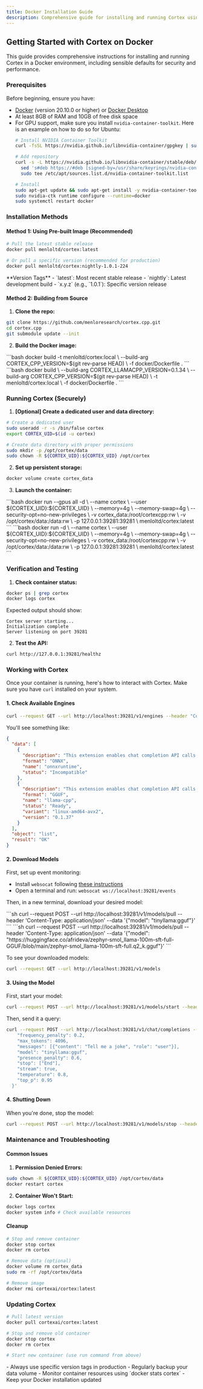 ```yaml
---
title: Docker Installation Guide
description: Comprehensive guide for installing and running Cortex using Docker
---
```




## Getting Started with Cortex on Docker

This guide provides comprehensive instructions for installing and running Cortex in a Docker environment,
including sensible defaults for security and performance.

### Prerequisites

Before beginning, ensure you have:
- [Docker](https://docs.docker.com/engine/install/) (version 20.10.0 or higher) or [Docker Desktop](https://docs.docker.com/desktop/)
- At least 8GB of RAM and 10GB of free disk space
- For GPU support, make sure you install `nvidia-container-toolkit`. Here is an example on how to do so for Ubuntu:
  ```bash
  # Install NVIDIA Container Toolkit
  curl -fsSL https://nvidia.github.io/libnvidia-container/gpgkey | sudo gpg --dearmor -o /usr/share/keyrings/nvidia-container-toolkit-keyring.gpg
  ```
  ```bash
  # Add repository
  curl -s -L https://nvidia.github.io/libnvidia-container/stable/deb/nvidia-container-toolkit.list | \
    sed 's#deb https://#deb [signed-by=/usr/share/keyrings/nvidia-container-toolkit-keyring.gpg] https://#g' | \
    sudo tee /etc/apt/sources.list.d/nvidia-container-toolkit.list
  ```
  ```bash
  # Install
  sudo apt-get update && sudo apt-get install -y nvidia-container-toolkit
  sudo nvidia-ctk runtime configure --runtime=docker
  sudo systemctl restart docker
  ```

### Installation Methods

#### Method 1: Using Pre-built Image (Recommended)

```bash
# Pull the latest stable release
docker pull menloltd/cortex:latest
```
```bash
# Or pull a specific version (recommended for production)
docker pull menloltd/cortex:nightly-1.0.1-224
```

<Aside>
**Version Tags**
- `latest`: Most recent stable release
- `nightly`: Latest development build
- `x.y.z` (e.g., `1.0.1`): Specific version release
</Aside>

#### Method 2: Building from Source

1. **Clone the repo:**
```bash
git clone https://github.com/menloresearch/cortex.cpp.git
cd cortex.cpp
git submodule update --init
```

2. **Build the Docker image:**
<Tabs>
  <TabItem value="latest" label="Latest Build">
  ```bash
  docker build -t menloltd/cortex:local \
    --build-arg CORTEX_CPP_VERSION=$(git rev-parse HEAD) \
    -f docker/Dockerfile .
  ```
  </TabItem>
  <TabItem value="specific" label="Specific Version">
  ```bash
  docker build \
    --build-arg CORTEX_LLAMACPP_VERSION=0.1.34 \
    --build-arg CORTEX_CPP_VERSION=$(git rev-parse HEAD) \
    -t menloltd/cortex:local \
    -f docker/Dockerfile .
  ```
  </TabItem>
</Tabs>

### Running Cortex (Securely)

1. **[Optional] Create a dedicated user and data directory:**
```bash
# Create a dedicated user
sudo useradd -r -s /bin/false cortex
export CORTEX_UID=$(id -u cortex)
```
```bash
# Create data directory with proper permissions
sudo mkdir -p /opt/cortex/data
sudo chown -R ${CORTEX_UID}:${CORTEX_UID} /opt/cortex
```

2. **Set up persistent storage:**
```bash
docker volume create cortex_data
```

3. **Launch the container:**
<Tabs>
  <TabItem value="gpu" label="GPU Mode">
  ```bash
  docker run --gpus all -d \
    --name cortex \
    --user ${CORTEX_UID}:${CORTEX_UID} \
    --memory=4g \
    --memory-swap=4g \
    --security-opt=no-new-privileges \
    -v cortex_data:/root/cortexcpp:rw \
    -v /opt/cortex/data:/data:rw \
    -p 127.0.0.1:39281:39281 \
    menloltd/cortex:latest
  ```
  </TabItem>
  <TabItem value="cpu" label="CPU Mode">
  ```bash
  docker run -d \
    --name cortex \
    --user ${CORTEX_UID}:${CORTEX_UID} \
    --memory=4g \
    --memory-swap=4g \
    --security-opt=no-new-privileges \
    -v cortex_data:/root/cortexcpp:rw \
    -v /opt/cortex/data:/data:rw \
    -p 127.0.0.1:39281:39281 \
    menloltd/cortex:latest
  ```
  </TabItem>
</Tabs>

### Verification and Testing

1. **Check container status:**
```bash
docker ps | grep cortex
docker logs cortex
```

Expected output should show:
```
Cortex server starting...
Initialization complete
Server listening on port 39281
```

2. **Test the API:**
```bash
curl http://127.0.0.1:39281/healthz
```

### Working with Cortex

Once your container is running, here's how to interact with Cortex. Make sure you have `curl` installed on your system.

#### 1. Check Available Engines

```bash
curl --request GET --url http://localhost:39281/v1/engines --header "Content-Type: application/json"
```

You'll see something like:
```json
{
  "data": [
    {
      "description": "This extension enables chat completion API calls using the Onnx engine",
      "format": "ONNX",
      "name": "onnxruntime",
      "status": "Incompatible"
    },
    {
      "description": "This extension enables chat completion API calls using the LlamaCPP engine",
      "format": "GGUF",
      "name": "llama-cpp",
      "status": "Ready",
      "variant": "linux-amd64-avx2",
      "version": "0.1.37"
    }
  ],
  "object": "list",
  "result": "OK"
}
```

#### 2. Download Models

First, set up event monitoring:
- Install `websocat` following [these instructions](https://github.com/vi/websocat?tab=readme-ov-file#installation)
- Open a terminal and run: `websocat ws://localhost:39281/events`

Then, in a new terminal, download your desired model:

  <Tabs>
    <TabItem value="Pull model from cortexso's Hugging Face hub" label="Pull model from Cortex's Hugging Face hub">
    ```sh
    curl --request POST --url http://localhost:39281/v1/models/pull  --header 'Content-Type: application/json' --data '{"model": "tinyllama:gguf"}'
    ```
    </TabItem>
    <TabItem value="Pull model directly from a URL" label="Pull model directly from a URL">
    ```sh
    curl --request POST --url http://localhost:39281/v1/models/pull  --header 'Content-Type: application/json' --data '{"model": "https://huggingface.co/afrideva/zephyr-smol_llama-100m-sft-full-GGUF/blob/main/zephyr-smol_llama-100m-sft-full.q2_k.gguf"}'
    ```
    </TabItem>
  </Tabs>

To see your downloaded models:
```bash
curl --request GET --url http://localhost:39281/v1/models
```

#### 3. Using the Model

First, start your model:
```bash
curl --request POST --url http://localhost:39281/v1/models/start --header 'Content-Type: application/json' --data '{"model": "tinyllama:gguf"}'
```

Then, send it a query:
```bash
curl --request POST --url http://localhost:39281/v1/chat/completions --header 'Content-Type: application/json' --data '{
    "frequency_penalty": 0.2,
    "max_tokens": 4096,
    "messages": [{"content": "Tell me a joke", "role": "user"}],
    "model": "tinyllama:gguf",
    "presence_penalty": 0.6,
    "stop": ["End"],
    "stream": true,
    "temperature": 0.8,
    "top_p": 0.95
  }'
```

#### 4. Shutting Down

When you're done, stop the model:
```bash
curl --request POST --url http://localhost:39281/v1/models/stop --header 'Content-Type: application/json' --data '{"model": "tinyllama:gguf"}'
```

### Maintenance and Troubleshooting

#### Common Issues

1. **Permission Denied Errors:**
```bash
sudo chown -R ${CORTEX_UID}:${CORTEX_UID} /opt/cortex/data
docker restart cortex
```

2. **Container Won't Start:**
```bash
docker logs cortex
docker system info # Check available resources
```

#### Cleanup

```bash
# Stop and remove container
docker stop cortex
docker rm cortex
```

```bash
# Remove data (optional)
docker volume rm cortex_data
sudo rm -rf /opt/cortex/data
```

```bash
# Remove image
docker rmi cortexai/cortex:latest
```

### Updating Cortex

```bash
# Pull latest version
docker pull cortexai/cortex:latest
```

```bash
# Stop and remove old container
docker stop cortex
docker rm cortex

# Start new container (use run command from above)
```

<Aside>
- Always use specific version tags in production
- Regularly backup your data volume
- Monitor container resources using `docker stats cortex`
- Keep your Docker installation updated
</Aside>
